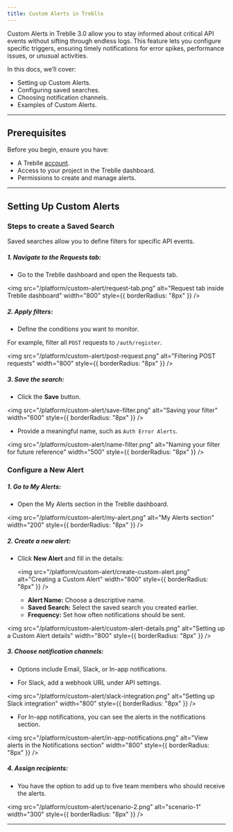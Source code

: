 ```yaml
---
title: Custom Alerts in Treblle
---
```


Custom Alerts in Treblle 3.0 allow you to stay informed about critical API events without sifting through endless logs. This feature lets you configure specific triggers, ensuring timely notifications for error spikes, performance issues, or unusual activities.

In this docs, we’ll cover:

- Setting up Custom Alerts.
- Configuring saved searches.
- Choosing notification channels.
- Examples of Custom Alerts.

---

## Prerequisites

Before you begin, ensure you have:

- A Treblle <a href="https://identity.treblle.com/login" target="_blank" rel="noopener noreferrer">account</a>.
- Access to your project in the Treblle dashboard.
- Permissions to create and manage alerts.

---

## Setting Up Custom Alerts

### Steps to create a Saved Search

Saved searches allow you to define filters for specific API events.

##### 1. **Navigate to the Requests tab:**

- Go to the Treblle dashboard and open the Requests tab.

<img
  src="/platform/custom-alert/request-tab.png"
  alt="Request tab inside Treblle dashboard"
  width="800"
  style={{ borderRadius: "8px" }}
/>

##### 2. **Apply filters:**

- Define the conditions you want to monitor.

For example, filter all `POST` requests to `/auth/register`.

<img
  src="/platform/custom-alert/post-request.png"
  alt="Filtering POST requests"
  width="800"
  style={{ borderRadius: "8px" }}
/>

##### 3. **Save the search:**

- Click the **Save** button.

<img
  src="/platform/custom-alert/save-filter.png"
  alt="Saving your filter"
  width="600"
  style={{ borderRadius: "8px" }}
/>

- Provide a meaningful name, such as `Auth Error Alerts`.

<img
  src="/platform/custom-alert/name-filter.png"
  alt="Naming your filter for future reference"
  width="500"
  style={{ borderRadius: "8px" }}
/>

### Configure a New Alert

##### 1. **Go to My Alerts:**

- Open the My Alerts section in the Treblle dashboard.

<img
  src="/platform/custom-alert/my-alert.png"
  alt="My Alerts section"
  width="200"
  style={{ borderRadius: "8px" }}
/>

##### 2. **Create a new alert:**

- Click **New Alert** and fill in the details:

  <img
    src="/platform/custom-alert/create-custom-alert.png"
    alt="Creating a Custom Alert"
    width="800"
    style={{ borderRadius: "8px" }}
  />

  - **Alert Name:** Choose a descriptive name.
  - **Saved Search:** Select the saved search you created earlier.
  - **Frequency:** Set how often notifications should be sent.

<img
  src="/platform/custom-alert/custom-alert-details.png"
  alt="Setting up a Custom Alert details"
  width="800"
  style={{ borderRadius: "8px" }}
/>

##### 3. **Choose notification channels:**

- Options include Email, Slack, or In-app notifications.

- For Slack, add a webhook URL under API settings.

<img
  src="/platform/custom-alert/slack-integration.png"
  alt="Setting up Slack integration"
  width="800"
  style={{ borderRadius: "8px" }}
/>

- For In-app notifications, you can see the alerts in the notifications section.

<img
  src="/platform/custom-alert/in-app-notifications.png"
  alt="View alerts in the Notifications section"
  width="800"
  style={{ borderRadius: "8px" }}
/>

##### 4. **Assign recipients:**

- You have the option to add up to five team members who should receive the alerts.

<img
  src="/platform/custom-alert/scenario-2.png"
  alt="scenario-1"
  width="300"
  style={{ borderRadius: "8px" }}
/>

---
